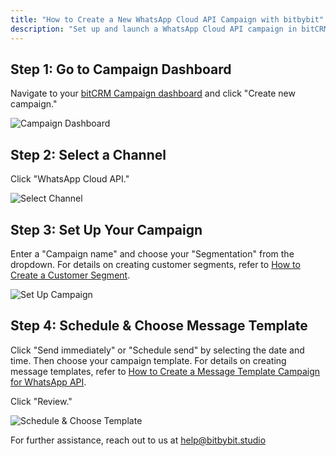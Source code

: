 ```yaml
---
title: "How to Create a New WhatsApp Cloud API Campaign with bitbybit"
description: "Set up and launch a WhatsApp Cloud API campaign in bitCRM to boost customer engagement with targeted messaging."
---
```



## Step 1: Go to Campaign Dashboard

Navigate to your [bitCRM Campaign dashboard](https://app.bitbybit.studio) and click "Create new campaign."

<img
  src="/images/campaign-dashboard.png"
  alt="Campaign Dashboard"
  className="rounded-lg"
/>

## Step 2: Select a Channel

Click "WhatsApp Cloud API."

<img
  src="/images/select-channel.png"
  alt="Select Channel"
  className="rounded-lg"
/>

## Step 3: Set Up Your Campaign

Enter a "Campaign name" and choose your "Segmentation" from the dropdown. For details on creating customer segments, refer to [How to Create a Customer Segment](https://www.bitbybit.studio/knowledge-base/how-to-create-a-customer-segment).

<img
  src="/images/setup-campaign.png"
  alt="Set Up Campaign"
  className="rounded-lg"
/>

## Step 4: Schedule & Choose Message Template

Click "Send immediately" or "Schedule send" by selecting the date and time. Then choose your campaign template. For details on creating message templates, refer to [How to Create a Message Template Campaign for WhatsApp API](https://www.bitbybit.studio/knowledge-base/how-to-create-a-message-template-campaign-for-whatsapp-api).

Click "Review."

<img
  src="/images/schedule-template.png"
  alt="Schedule & Choose Template"
  className="rounded-lg"
/>

For further assistance, reach out to us at [help@bitbybit.studio](mailto:help@bitbybit.studio)

